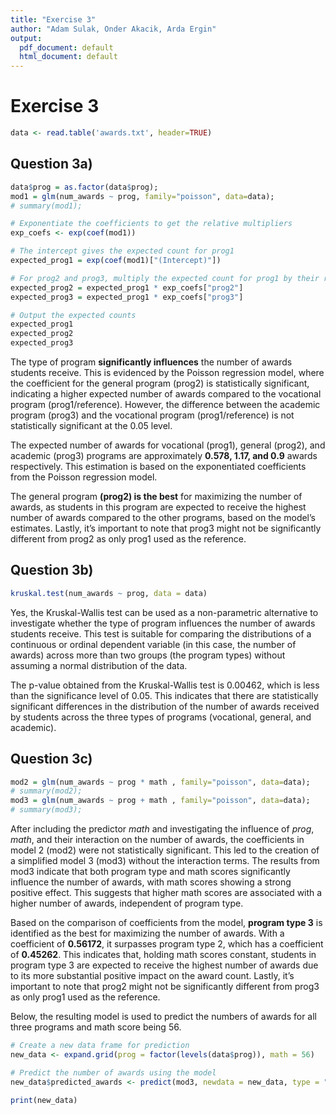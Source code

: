 ```yaml
---
title: "Exercise 3"
author: "Adam Sulak, Onder Akacik, Arda Ergin"
output:
  pdf_document: default
  html_document: default
---
```


# Exercise 3
```r
data <- read.table('awards.txt', header=TRUE)
```


## Question 3a)
```r

data$prog = as.factor(data$prog);
mod1 = glm(num_awards ~ prog, family="poisson", data=data);
# summary(mod1); 

# Exponentiate the coefficients to get the relative multipliers
exp_coefs <- exp(coef(mod1))

# The intercept gives the expected count for prog1
expected_prog1 = exp(coef(mod1)["(Intercept)"])

# For prog2 and prog3, multiply the expected count for prog1 by their relative multipliers
expected_prog2 = expected_prog1 * exp_coefs["prog2"]
expected_prog3 = expected_prog1 * exp_coefs["prog3"]

# Output the expected counts
expected_prog1
expected_prog2
expected_prog3
```

The type of program **significantly influences** the number of awards students receive. This is evidenced by the Poisson regression model, where the coefficient for the general program (prog2) is statistically significant, indicating a higher expected number of awards compared to the vocational program (prog1/reference). However, the difference between the academic program (prog3) and the vocational program (prog1/reference) is not statistically significant at the 0.05 level.

The expected number of awards for vocational (prog1), general (prog2), and academic (prog3) programs are approximately **0.578, 1.17, and 0.9** awards respectively. This estimation is based on the exponentiated coefficients from the Poisson regression model.

The general program **(prog2) is the best** for maximizing the number of awards, as students in this program are expected to receive the highest number of awards compared to the other programs, based on the model's estimates. Lastly, it's important to note that prog3 might not be significantly different from prog2 as only prog1 used as the reference.


## Question 3b)
```r
kruskal.test(num_awards ~ prog, data = data)
```


Yes, the Kruskal-Wallis test can be used as a non-parametric alternative to investigate whether the type of program influences the number of awards students receive. This test is suitable for comparing the distributions of a continuous or ordinal dependent variable (in this case, the number of awards) across more than two groups (the program types) without assuming a normal distribution of the data.

The p-value obtained from the Kruskal-Wallis test is 0.00462, which is less than the significance level of 0.05. This indicates that there are statistically significant differences in the distribution of the number of awards received by students across the three types of programs (vocational, general, and academic).


## Question 3c)
```r
mod2 = glm(num_awards ~ prog * math , family="poisson", data=data);
# summary(mod2); 
mod3 = glm(num_awards ~ prog + math , family="poisson", data=data);
# summary(mod3); 
```

After including the predictor *math* and investigating the influence of *prog*, *math*, and their interaction on the number of awards, the coefficients in model 2 (mod2) were not statistically significant. This led to the creation of a simplified model 3 (mod3) without the interaction terms. The results from mod3 indicate that both program type and math scores significantly influence the number of awards, with math scores showing a strong positive effect. This suggests that higher math scores are associated with a higher number of awards, independent of program type.

Based on the comparison of coefficients from the model, **program type 3** is identified as the best for maximizing the number of awards. With a coefficient of **0.56172**, it surpasses program type 2, which has a coefficient of **0.45262**. This indicates that, holding math scores constant, students in program type 3 are expected to receive the highest number of awards due to its more substantial positive impact on the award count. Lastly, it's important to note that prog2 might not be significantly different from prog3 as only prog1 used as the reference.

Below, the resulting model is used to predict the numbers of awards for all three programs and math score being 56.
```r
# Create a new data frame for prediction
new_data <- expand.grid(prog = factor(levels(data$prog)), math = 56)

# Predict the number of awards using the model
new_data$predicted_awards <- predict(mod3, newdata = new_data, type = "response")

print(new_data)
```
